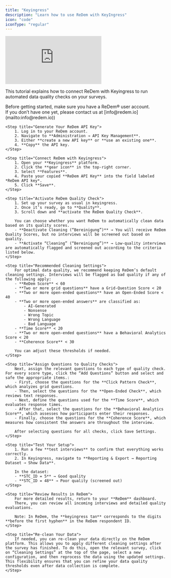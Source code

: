 ```yaml
---
title: "Keyingress"
description: "Learn how to use ReDem with KeyIngress"
icon: "code"
iconType: "regular"
---
```


<iframe
  className="w-full aspect-video rounded-xl"
  src="https://www.youtube.com/embed/c8mnW64oUfE?si=g6rw11Oz-Cx_m8HQ"
  title="AI-Assisted Decipher Integration"
  frameBorder="0"
  allow="accelerometer; autoplay; clipboard-write; encrypted-media; gyroscope; picture-in-picture"
  allowFullScreen
></iframe>

This tutorial explains how to connect ReDem with Keyingress to run automated data quality checks on your surveys.

<Steps titleSize="h3">
    <Step title="Requirements">
        Before getting started, make sure you have a ReDem® user account. <br/>
        If you don’t have one yet, please contact us at [info@redem.io](mailto:info@redem.io))
    </Step>

    <Step title="Generate Your ReDem API Key">
        1. Log in to your ReDem account.
        2. Navigate to **Administration → API Key Management**.
        3. Either **create a new API key** or **use an existing one**.
        4. **Copy** the API key.
    </Step>

    <Step title="Connect ReDem with Keyingress">
        1. Open your **Keyingress** platform.
        2. Click the **gear icon** in the top-right corner.
        3. Select **Features**.
        4. Paste your copied **ReDem API Key** into the field labeled *ReDem API key*.
        5. Click **Save**.
    </Step>

    <Step title="Activate ReDem Quality Check">
        1. Set up your survey as usual in keyingress.
        2. Once it’s ready, go to **Quality**.
        3. Scroll down and **activate the ReDem Quality Check**.

        You can choose whether you want ReDem to automatically clean data based on its quality scores.
        - **Deactivate Cleaning (“Bereinigung”)** → You will receive ReDem Quality Scores, but no interviews will be screened out based on quality.
        - **Activate “Cleaning” (“Bereinigung”)** → Low-quality interviews are automatically flagged and screened out according to the criteria listed below.
    </Step>

    <Step title="Recommended Cleaning Settings">
        For optimal data quality, we recommend keeping ReDem’s default cleaning settings. Interviews will be flagged as bad quality if any of the following apply:
        - **ReDem Score** < 60
        - **Two or more grid questions** have a Grid-Question Score < 20
        - **Two or more open-ended questions** have an Open-Ended Score < 40
        - **Two or more open-ended answers** are classified as:
            - AI-Generated
            - Nonsense
            - Wrong Topic
            - Wrong Language
            - Bad Language
        - **Time Score** < 20
        - **Two or more open-ended questions** have a Behavioral Analytics Score < 20
        - **Coherence Score** < 30

        You can adjust these thresholds if needed.
    </Step>

    <Step title="Assign Questions to Quality Checks">
        Next, assign the relevant questions to each type of quality check. For every score type, click the “Add Questions” button and select and safe the appropriate items.:
        - First, choose the questions for the **Click Pattern Check**, which analyzes grid questions.
        - Then, select the questions for the **Open-Ended Check**, which reviews text responses.
        - Next, define the questions used for the **Time Score**, which evaluates response times.
        - After that, select the questions for the **Behavioral Analytics Score**, which assesses how participants enter their responses.
        - Finally, choose the questions for the **Coherence Score**, which measures how consistent the answers are throughout the interview.

        After selecting questions for all checks, click Save Settings.
    </Step>

    <Step title="Test Your Setup">
        1. Run a few **test interviews** to confirm that everything works correctly.
        2. In Keyingress, navigate to **Reporting & Export → Reporting Dataset → Show Data**.

        In the dataset:
        - **STC_ID = 5** → Good quality
        - **STC_ID = 48** → Poor quality (screened out)
    </Step>

    <Step title="Review Results in ReDem">
        For more detailed results, return to your **ReDem** dashboard.
        There, you can review all incoming interviews and detailed quality evaluations.

        Note: In ReDem, the **keyingress tan** corresponds to the digits **before the first hyphen** in the ReDem respondent ID.
    </Step>

    <Step title="Re-clean Your Data">
        If needed, you can re-clean your data directly on the ReDem platform. This allows you to apply different cleaning settings after the survey has finished. To do this, open the relevant survey, click on “Cleaning Settings” at the top of the page, select a new configuration, and then reprocess the data using the updated settings. This flexibility ensures that you can refine your data quality thresholds even after data collection is complete.
    </Step>
</Steps>